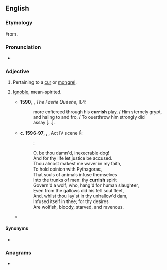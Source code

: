 ==English==

===Etymology===
From {{suffix|en|cur|ish}}.

===Pronunciation===
* {{a|UK}} {{IPA|en|/ˈkəːɹɪʃ/}}

===Adjective===
{{en-adj}}

# Pertaining to a [[cur]] or [[mongrel]].
# {{lb|en|now|_|rare}} [[ignoble|Ignoble]], mean-spirited.
#* '''1590''', {{w|Edmund Spenser}}, ''The Faerie Queene'', II.4:
#*: more enfierced through his '''currish''' play, / Him sternely grypt, and haling to and fro, / To ouerthrow him strongly did assay&nbsp;[…].
#* '''c. 1596-97''', {{w|William Shakespeare}}, ''{{w|The Merchant of Venice}}'', Act IV scene i<sup>[http://www.opensourceshakespeare.org/views/plays/play_view.php?WorkID=merchantvenice&Scope=entire&pleasewait=1&msg=pl]</sup>:
#*: {{smallcaps|Gratiano}}:
#*: O, be thou damn'd, inexecrable dog!
#*: And for thy life let justice be accused.
#*: Thou almost makest me waver in my faith,
#*: To hold opinion with Pythagoras,
#*: That souls of animals infuse themselves
#*: Into the trunks of men: thy '''currish''' spirit
#*: Govern'd a wolf, who, hang'd for human slaughter,
#*: Even from the gallows did his fell soul fleet,
#*: And, whilst thou lay'st in thy unhallow'd dam,
#*: Infused itself in thee; for thy desires
#*: Are wolfish, bloody, starved, and ravenous.
#* {{RQ:Burton Melancholy|part=II|section=1|member=3|passage=God's vengeance, and all the plagues of Egypt come not upon us, since we are so '''currish''' one towards another, so respectless of God and our neighbours, and by our crying sins pull these miseries upon our own heads.}}

====Synonyms====
* {{l|en|doggish}}

===Anagrams===
* {{anagrams|en|a=chirrsu|cirrhus}}

{{C|en|Personality}}
